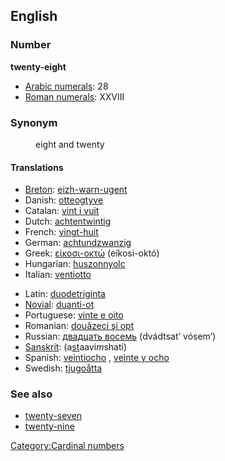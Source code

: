 ==English==

=== Number ===
'''twenty-eight'''

*[[w:Arabic numerals|Arabic numerals]]: 28
*[[w:Roman numerals|Roman numerals]]: XXVIII

=== Synonym ===
:eight and twenty

==== Translations ====
{{top}}
*[[Breton]]: [[eizh-warn-ugent]]
*Danish: [[otteogtyve]]
*Catalan: [[vint i vuit]]
*Dutch: [[achtentwintig]]
*French: [[vingt-huit]] {{m}}
*German: [[achtundzwanzig]]
*Greek: [[είκοσι-οκτώ]] (eíkosi-októ)
*Hungarian: [[huszonnyolc]]
*Italian: [[ventiotto]]
{{mid}}
*Latin: [[duodetriginta]]
*[[Novial]]: [[duanti-ot]]
*Portuguese: [[vinte e oito]] {{m}}
*Romanian: [[douăzeci şi opt]]
*Russian: [[двадцать восемь]] (dvádtsat’ vósem’)
*[[Sanskrit]]: (a<u>st</u>aavi''m''shati)
*Spanish: [[veintiocho]] {{m}}, [[veinte y ocho]] {{m}}
*Swedish: [[tjugoåtta]]
{{bottom}}

=== See also ===
*[[twenty-seven]]
*[[twenty-nine]]

[[Category:Cardinal numbers]]